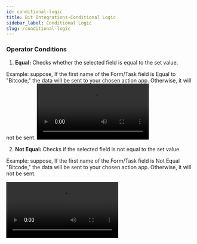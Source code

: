 ```yaml
---
id: conditional-logic
title: Bit Integrations-Conditional Logic
sidebar_label: Conditional Logic
slug: /conditional-logic
---
```



### Operator Conditions

1. **Equal:** Checks whether the selected field is equal to the set value. 

 Example: suppose, If the first name of the Form/Task field is Equal to "Bitcode," the data will be sent to your chosen action app. Otherwise, it will not be sent.
 <Video src="equal-conditions" alt="conditional-logic" w="1020" h="350" />

2. **Not Equal:** Checks if the selected field is not equal to the set value. 

 Example: suppose, If the first name of the Form/Task field is Not Equal "Bitcode," the data will be sent to your chosen action app. Otherwise, it will not be sent.

 <Video src="not-equal-condition" alt="conditional-logic" w="1020" h="350" />


3. **Is Null:** Checks whether the selected field is empty. 

 Example: suppose, If the first name of the Form/Task field Is Null, the data will be sent to your chosen action app. Otherwise, it will not be sent.

 <Video src="null-condition" alt="conditional-logic" w="1020" h="350" />

4. **Is Not Null:** Checks if the selected field is not empty.
 
 Example: suppose, If the first name of the Form/Task field Is Not Null, the data will be sent to your chosen action app. Otherwise, it will not be sent.
  <Video src="is-not-null-condition" alt="conditional-logic" w="1020" h="350" />


5. **Contain:** Checks whether there is a value in the condition of the selected field.

 Example: suppose, If the first name of the Form/Task field Contains "Bitcode," the data will be sent to your chosen action app. Otherwise, it will not be sent.
   <Video src="contain-condition" alt="conditional-logic" w="1020" h="350" />

6. **Not Contain:** Checks whether the condition of the selected field does not contain a value.
 
 Example: suppose, If the first name of the Form/Task field Not Contain "Bitcode," the data will be sent to your chosen action app. Otherwise, it will not be sent.
 <Video src="not-contain-conditions" alt="conditional-logic" w="1020" h="350" />

7. **Start With:** Checks whether the selected field starts with a given value.

 Example: suppose, If the first name of the Form/Task field Start With "S, D, R, T, B, J, L, P," etc., the data will be sent to your chosen action app. Otherwise, it will not be sent.
 <Video src="start-with-condition" alt="conditional-logic" w="1020" h="350" />

8. **End With:** Checks whether the selected field ends with a given value.
 
 Example: suppose, If the first name of the Form/Task field End With "w c,n,g, a,o, r," etc., the data will be sent to your chosen action app. Otherwise, it will not be sent.
 <Video src="end-with-conditions" alt="conditional-logic" w="1020" h="350" />

9. **Greater Than (Number):** Checks whether a number is Greater Than the given value.

 Example: suppose, If the Number field of the Form/Task field is Greater Than "10," the data will be sent to your chosen action app. Otherwise, it will not be sent.
  <Video src="greater-than-condition" alt="conditional-logic" w="1020" h="350" />

10. **Less Than (Number):** Checks whether a number is less than the given value.

 Example: If the Number field of the Form/Task field is Less Than "10," the data will be sent to your chosen action app. Otherwise, it will not be sent.
  <Video src="less-than-condition" alt="conditional-logic" w="1020" h="350" />


11. **Greater Than or Equal (Number):** Checks whether a number is greater or equal to the given value.

 Example: suppose, If the Number field of the Form/Task field is Greater Than or Equal "10," the data will be sent to your chosen action app. Otherwise, it will not be sent.
 <Video src="grater-than-or-equal-condition" alt="conditional-logic" w="1020" h="350" />

12. **Less Than or Equal (Number):** Checks whether a number is less than or equal to the given value.
 
 Example: suppose, If the Number field of the Form/Task field is Less Than or Equal "10," the data will be sent to your chosen action app. Otherwise, it will not be sent.
 <Video src="less-than-or-equal-condotions" alt="conditional-logic" w="1020" h="350" />

>**Note:** **`Greater Than`**, **`Less Than`**, **`Greater Than or Equal`**, **`Less Than or Equal`**, these conditions only work with the number field.
 

### Logical Conditions
1. **Or Condition:** Or Condition enables you to set multiple possible conditions. If Any condition is evaluated correctly, then subsequent and previous conditions are not considered. Because the evaluation of any one of the conditions is true, the condition will work. And it depends on how you set up your rules.

 Example: Suppose, If the first name of the Form/Task field is Equal to "Wayes" Or Age Greater Than  "18" Or Country Equal to "Bangladesh"  Or city Equal to "Rajshahi." If any of these conditions match, then the data will be sent to your chosen action app. Otherwise, it will not be sent.
 <Video src="or-condition" alt="conditional-logic" w="1020" h="350" />

2. **And Condition:** The purpose of AND logic is to require two or more conditions that users must meet simultaneously.
 
 Example: Suppose, If the first name of the Form/Task field is Equal to "Bitcode," And Last Name is Equal to "Technology," And City Equal to "Rajshahi." If these conditions are met, then the data will be sent to your chosen action app. Otherwise, it will not be sent.
 <Video src="and-conditions" alt="conditional-logic" w="1020" h="350" />


<Feedback/>